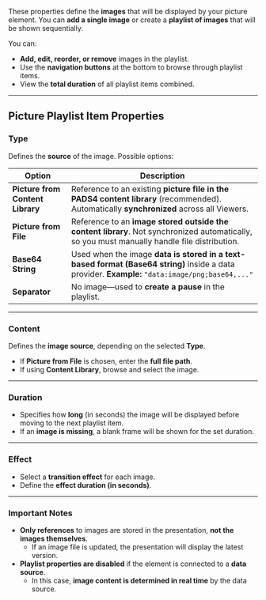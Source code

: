 
These properties define the **images** that will be displayed by your picture element. You can **add a single image** or create a **playlist of images** that will be shown sequentially.

You can:
- **Add, edit, reorder, or remove** images in the playlist.
- Use the **navigation buttons** at the bottom to browse through playlist items.
- View the **total duration** of all playlist items combined.

---

## **Picture Playlist Item Properties**

### **Type**  
Defines the **source** of the image. Possible options:

| **Option**                      | **Description** |
|----------------------------------|----------------------------------------------------------------|
| **Picture from Content Library** | Reference to an existing **picture file in the PADS4 content library** (recommended). Automatically **synchronized** across all Viewers. |
| **Picture from File** | Reference to an **image stored outside the content library**. Not synchronized automatically, so you must manually handle file distribution. |
| **Base64 String** | Used when the image **data is stored in a text-based format (Base64 string)** inside a data provider. **Example:** `"data:image/png;base64,..."` |
| **Separator** | No image—used to **create a pause** in the playlist. |

---

### **Content**
Defines the **image source**, depending on the selected **Type**.  
- If **Picture from File** is chosen, enter the **full file path**.
- If using **Content Library**, browse and select the image.

---

### **Duration**
- Specifies how **long** (in seconds) the image will be displayed before moving to the next playlist item.  
- If an **image is missing**, a blank frame will be shown for the set duration.

---

### **Effect**
- Select a **transition effect** for each image.
- Define the **effect duration (in seconds)**.

---

### **Important Notes**
- **Only references** to images are stored in the presentation, **not the images themselves**.  
  - If an image file is updated, the presentation will display the latest version.
- **Playlist properties are disabled** if the element is connected to a **data source**.  
  - In this case, **image content is determined in real time** by the data source.

